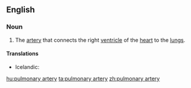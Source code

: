 ==English==

===Noun===
{{en-noun|pl=pulmonary arteries}}
{{wikipedia}}

# {{anatomy}} The [[artery]] that connects the right [[ventricle]] of the [[heart]] to the [[lung]]s.

====Translations====
* Icelandic: {{t|is|lungnaslagæð|f}}

[[hu:pulmonary artery]]
[[ta:pulmonary artery]]
[[zh:pulmonary artery]]